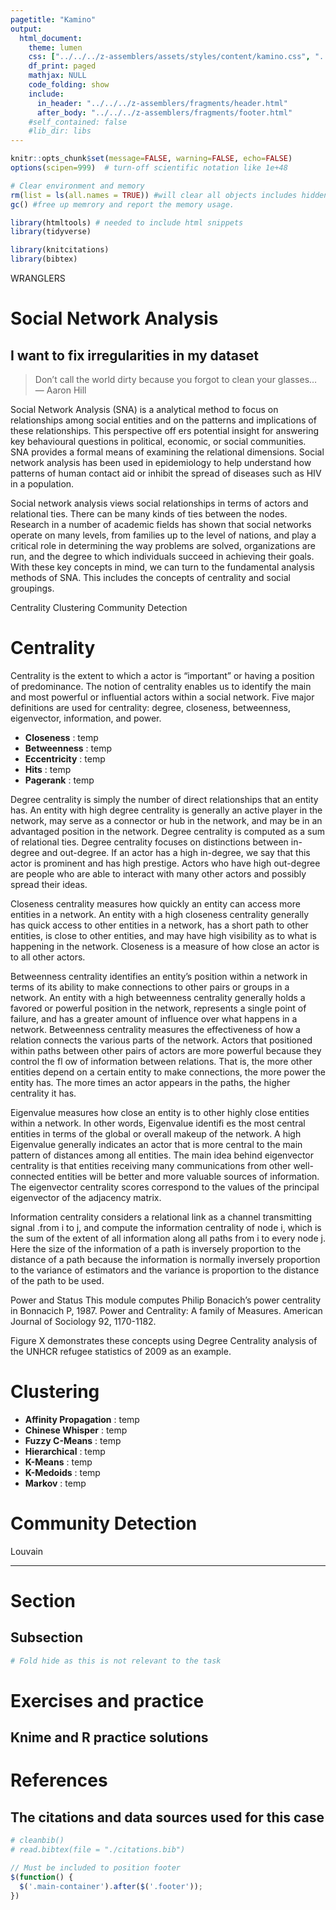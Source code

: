 ```yaml
---
pagetitle: "Kamino"
output: 
  html_document:
    theme: lumen
    css: ["../../../z-assemblers/assets/styles/content/kamino.css", "../../../z-assemblers/assets/icons/line-awesome/css/line-awesome.css"]
    df_print: paged
    mathjax: NULL
    code_folding: show
    include:
      in_header: "../../../z-assemblers/fragments/header.html"
      after_body: "../../../z-assemblers/fragments/footer.html"
    #self_contained: false
    #lib_dir: libs
---
```


```r

knitr::opts_chunk$set(message=FALSE, warning=FALSE, echo=FALSE)
options(scipen=999)  # turn-off scientific notation like 1e+48

# Clear environment and memory
rm(list = ls(all.names = TRUE)) #will clear all objects includes hidden objects.
gc() #free up memrory and report the memory usage.

library(htmltools) # needed to include html snippets
library(tidyverse)

library(knitcitations)
library(bibtex)

```

<div class="activity">
WRANGLERS  
</div>

# Social Network Analysis
## I want to fix irregularities in my dataset

> Don't call the world dirty because you forgot to clean your glasses...\
--- Aaron Hill\

Social Network Analysis (SNA) is a analytical method to focus on relationships among social entities and on the patterns and implications of these relationships. This perspective off ers potential insight for answering key behavioural questions in political, economic, or social communities. SNA provides a formal means of examining the relational dimensions. Social network analysis has been used in epidemiology to help understand how patterns of human contact aid or inhibit the spread of diseases such as HIV in a population.

Social network analysis views social relationships in terms of actors and relational ties. There can be many kinds of ties between the nodes. Research in a number of academic fields has shown that social networks operate on many levels, from families up to the level of nations, and play a critical role in determining the way problems are solved, organizations are run, and the degree to which individuals succeed in achieving their goals. With these key concepts in mind, we can turn to the fundamental analysis methods of SNA. This includes the concepts of centrality and social groupings.

Centrality
Clustering
Community Detection

# Centrality

Centrality is the extent to which a actor is “important” or having a position of predominance. The notion of centrality enables us to identify the main and most powerful or influential actors within a social network. Five major definitions are used for centrality: degree, closeness, betweenness, eigenvector, information, and power.

* __Closeness__ : temp
* __Betweenness__ : temp
* __Eccentricity__ : temp
* __Hits__ : temp
* __Pagerank__ : temp

Degree centrality is simply the number of direct relationships that an entity has. An entity with high degree centrality is generally an active player in the network, may serve as a connector or hub in the network, and may be in an advantaged position in the network. Degree centrality is computed as a sum of relational ties. Degree centrality focuses on distinctions between in-degree and out-degree. If an actor has a high in-degree, we say that this actor is prominent and has high prestige. Actors who have high out-degree are people who are able to interact with many other actors and possibly spread their ideas.

Closeness centrality measures how quickly an entity can access more entities in a network. An entity with a high closeness centrality generally has quick access to other entities in a network, has a short path to other entities, is close to other entities, and may have high visibility as to what is happening in the network. Closeness is a measure of how close an actor is to all other actors.

Betweenness centrality identifies an entity’s position within a network in terms of its ability to make connections to other pairs or groups in a network. An entity with a high betweenness centrality generally holds a favored or powerful position in the network, represents a single point of failure, and has a greater amount of influence over what happens in a network. Betweenness centrality measures the effectiveness of how a relation connects the various parts of the network. Actors that positioned within paths between other pairs of actors are more powerful because they control the fl ow of information between relations. That is, the more other entities depend on a certain entity to make connections, the more power the entity has. The more times an actor appears in the paths, the higher centrality it has.

Eigenvalue measures how close an entity is to other highly close entities within a network. In other words, Eigenvalue identifi es the most central entities in terms of the global or overall makeup of the network. A high Eigenvalue generally indicates an actor that is more central to the main pattern of distances among all entities. The main idea behind eigenvector centrality is that entities receiving many communications from other well-connected entities will be better and more valuable sources of information. The eigenvector centrality scores correspond to the values of the principal eigenvector of the adjacency matrix.

Information centrality considers a relational link as a channel transmitting signal .from i to j, and compute the information centrality of node i, which is the sum of the extent of all information along all paths from i to every node j. Here the size of the information of a path is inversely proportion to the distance of a path because the information is normally inversely proportion to the variance of estimators and the variance is proportion to the distance of the path to be used.

Power and Status This module computes Philip Bonacich’s power centrality in Bonnacich P, 1987. Power and Centrality: A family of Measures. American Journal of Sociology 92, 1170-1182.

Figure X demonstrates these concepts using Degree Centrality analysis of the UNHCR refugee statistics of 2009 as an example.

# Clustering

* __Affinity Propagation__ : temp
* __Chinese Whisper__ : temp
* __Fuzzy C-Means__ : temp
* __Hierarchical__ : temp
* __K-Means__ : temp
* __K-Medoids__ : temp
* __Markov__ : temp


# Community Detection

Louvain

***

# Section
## Subsection

```r

# Fold hide as this is not relevant to the task


```



# Exercises and practice
## Knime and R practice solutions



# References
## The citations and data sources used for this case

```r

# cleanbib()
# read.bibtex(file = "./citations.bib")

```



```js

// Must be included to position footer
$(function() {
  $('.main-container').after($('.footer'));
})

```

